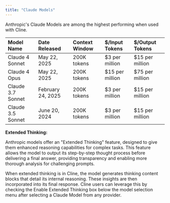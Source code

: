 ```yaml
---
title: "Claude Models"
---
```


Anthropic's Claude Models are among the highest performing when used with Cline.

| Model Name        | Date Released     | Context Window | $/Input Tokens  | $/Output Tokens |
| :---------------- | :---------------- | :------------- | :-------------- | :-------------- |
| Claude 4 Sonnet   | May 22, 2025      | 200K tokens    | $3 per million  | $15 per million |
| Claude 4 Opus     | May 22, 2025      | 200K tokens    | $15 per million | $75 per million |
| Claude 3.7 Sonnet | February 24, 2025 | 200K tokens    | $3 per million  | $15 per million |
| Claude 3.5 Sonnet | June 20, 2024     | 200K tokens    | $3 per million  | $15 per million |

**Extended Thinking:**

Anthropic models offer an "Extended Thinking" feature, designed to give them enhanced reasoning capabilities for complex tasks. This feature allows the model to output its step-by-step thought process before delivering a final answer, providing transparency and enabling more thorough analysis for challenging prompts.

When extended thinking is in Cline, the model generates thinking content blocks that detail its internal reasoning. These insights are then incorporated into its final response. Cline users can leverage this by checking the Enable Extended Thinking box below the model selection menu after selecting a Claude Model from any provider.
